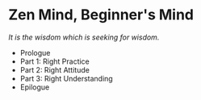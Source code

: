 # Zen Mind, Beginner's Mind

_It is the wisdom which is seeking for wisdom._

- Prologue
- Part 1: Right Practice
- Part 2: Right Attitude
- Part 3: Right Understanding
- Epilogue
